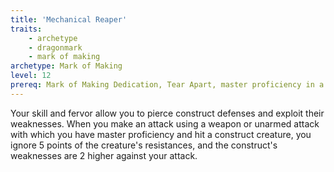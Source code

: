 ```yaml
---
title: 'Mechanical Reaper'
traits:
    - archetype
    - dragonmark
    - mark of making
archetype: Mark of Making
level: 12
prereq: Mark of Making Dedication, Tear Apart, master proficiency in a weapon
---
```


Your skill and fervor allow you to pierce construct defenses and exploit their weaknesses. When you make an attack using a weapon or unarmed attack with which you have master proficiency and hit a construct creature, you ignore 5 points of the creature's resistances, and the construct's weaknesses are 2 higher against your attack.
